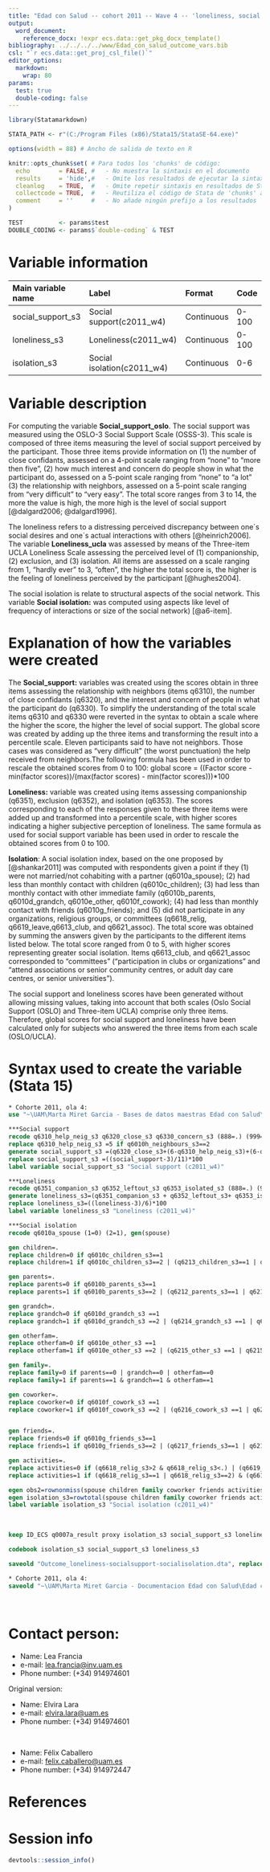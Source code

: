 ```yaml
---
title: "Edad con Salud -- cohort 2011 -- Wave 4 -- 'loneliness, social support, social isolation'"
output:
  word_document:
    reference_docx: !expr ecs.data::get_pkg_docx_template()
bibliography: ../../../../www/Edad_con_salud_outcome_vars.bib 
csl: "`r ecs.data::get_proj_csl_file()`"
editor_options: 
  markdown:
    wrap: 80
params:
  test: true
  double-coding: false
---
```


```r
library(Statamarkdown)

STATA_PATH <- r"(C:/Program Files (x86)/Stata15/StataSE-64.exe)"

options(width = 88) # Ancho de salida de texto en R

knitr::opts_chunk$set( # Para todos los 'chunks' de código:
  echo        = FALSE, #   - No muestra la sintaxis en el documento
  results     = 'hide',#   - Omite los resultados de ejecutar la sintaxis
  cleanlog    = TRUE,  #   - Omite repetir sintaxis en resultados de Stata
  collectcode = TRUE,  #   - Reutiliza el código de Stata de 'chunks' anteriores
  comment     = ''     #   - No añade ningún prefijo a los resultados
)

TEST          <- params$test
DOUBLE_CODING <- params$`double-coding` & TEST
```

# Variable information

| Main variable name | Label                      | Format     | Code  |
|:-------------------|:---------------------------|:-----------|:------|
| social_support_s3  | Social support(c2011_w4)   | Continuous | 0-100 |
| loneliness_s3      | Loneliness(c2011_w4)       | Continuous | 0-100 |
| isolation_s3       | Social isolation(c2011_w4) | Continuous | 0-6   |

# Variable description

For computing the variable **Social_support_oslo**. The social support was
measured using the OSLO-3 Social Support Scale (OSSS-3). This scale is composed
of three items measuring the level of social support perceived by the
participant. Those three items provide information on (1) the number of close
confidants, assessed on a 4-point scale ranging from "none" to "more then five",
(2) how much interest and concern do people show in what the participant do,
assessed on a 5-point scale ranging from "none" to "a lot" (3) the relationship
with neighbors, assessed on a 5-point scale ranging from "very difficult" to
"very easy". The total score ranges from 3 to 14, the more the value is high,
the more high is the level of social support [@dalgard2006; @dalgard1996].

The loneliness refers to a distressing perceived discrepancy between one´s
social desires and one´s actual interactions with others [@heinrich2006]. The
variable **Loneliness_ucla** was assessed by means of the Three-item UCLA
Loneliness Scale assessing the perceived level of (1) companionship, (2)
exclusion, and (3) isolation. All items are assessed on a scale ranging from 1,
"hardly ever" to 3, "often", the higher the total score is, the higher is the
feeling of loneliness perceived by the participant [@hughes2004].

The social isolation is relate to structural aspects of the social network. This
variable **Social isolation:** was computed using aspects like level of
frequency of interactions or size of the social network) [@a6-item].

# Explanation of how the variables were created

The **Social_support:** variables was created using the scores obtain in three
items assessing the relationship with neighbors (items q6310), the number of
close confidants (q6320), and the interest and concern of people in what the
participant do (q6330). To simplify the understanding of the total scale items
q6310 and q6330 were reverted in the syntax to obtain a scale where the higher
the score, the higher the level of social support. The global score was created
by adding up the three items and transforming the result into a percentile
scale. Eleven participants said to have not neighbors. Those cases was
considered as "very difficult" (the worst punctuation) the help received from
neighbors.The following formula has been used in order to rescale the obtained
scores from 0 to 100: global score = ((Factor score - min(factor
scores))/(max(factor scores) - min(factor scores)))\*100

**Loneliness:** variable was created using items assessing companionship
(q6351), exclusion (q6352), and isolation (q6353). The scores corresponding to
each of the responses given to these three items were added up and transformed
into a percentile scale, with higher scores indicating a higher subjective
perception of loneliness. The same formula as used for social support variable
has been used in order to rescale the obtained scores from 0 to 100.

**Isolation**: A social isolation index, based on the one proposed by
[@shankar2011] was computed with respondents given a point if they (1) were not
married/not cohabiting with a partner (q6010a_spouse); (2) had less than monthly
contact with children (q6010c_children); (3) had less than monthly contact with
other immediate family (q6010b_parents, q6010d_grandch, q6010e_other,
q6010f_cowork); (4) had less than monthly contact with friends (q6010g_friends);
and (5) did not participate in any organizations, religious groups, or
committees (q6618_relig, q6619_leave,q6613_club, and q6621_assoc). The total
score was obtained by summing the answers given by the participants to the
different items listed below. The total score ranged from 0 to 5, with higher
scores representing greater social isolation. Items q6613_club, and q6621_assoc
corresponded to "committees" ("participation in clubs or organizations" and
"attend associations or senior community centres, or adult day care centres, or
senior universities").

The social support and loneliness scores have been generated without allowing
missing values, taking into account that both scales (Oslo Social Support (OSLO)
and Three-item UCLA) comprise only three items. Therefore, global scores for
social support and loneliness have been calculated only for subjects who
answered the three items from each scale (OSLO/UCLA).

# Syntax used to create the variable (Stata 15)

```stata
* Cohorte 2011, ola 4:
use "~\UAM\Marta Miret Garcia - Bases de datos maestras Edad con Salud\Ola_4\Cohorte 2011\rawdata_c2011w4.dta"
```

```stata
***Social support 
recode q6310_help_neig_s3 q6320_close_s3 q6330_concern_s3 (888=.) (999=.)
replace q6310_help_neig_s3 =5 if q6010h_neighbours_s3==2 
generate social_support_s3 =(q6320_close_s3+(6-q6310_help_neig_s3)+(6-q6330_concern_s3))
replace social_support_s3 =((social_support-3)/11)*100
label variable social_support_s3 "Social support (c2011_w4)"

***Loneliness 
recode q6351_companion_s3 q6352_leftout_s3 q6353_isolated_s3 (888=.) (999=.)
generate loneliness_s3=(q6351_companion_s3 + q6352_leftout_s3+ q6353_isolated_s3)
replace loneliness_s3=((loneliness-3)/6)*100
label variable loneliness_s3 "Loneliness (c2011_w4)"

***Social isolation 
recode q6010a_spouse (1=0) (2=1), gen(spouse)

gen children=.
replace children=0 if q6010c_children_s3==1 
replace children=1 if q6010c_children_s3==2 | (q6213_children_s3==1 | q6213_children_s3==2)

gen parents=.
replace parents=0 if q6010b_parents_s3==1
replace parents=1 if q6010b_parents_s3==2 | (q6212_parents_s3==1 | q6212_parents_s3==2)

gen grandch=.
replace grandch=0 if q6010d_grandch_s3 ==1
replace grandch=1 if q6010d_grandch_s3 ==2 | (q6214_grandch_s3 ==1 | q6214_grandch_s3 ==2)

gen otherfam=.
replace otherfam=0 if q6010e_other_s3 ==1
replace otherfam=1 if q6010e_other_s3 ==2 | (q6215_other_s3 ==1 | q6215_other_s3 ==2)

gen family=.
replace family=0 if parents==0 | grandch==0 | otherfam==0
replace family=1 if parents==1 & grandch==1 & otherfam==1

gen coworker=.
replace coworker=0 if q6010f_cowork_s3 ==1
replace coworker=1 if q6010f_cowork_s3 ==2 | (q6216_cowork_s3 ==1 | q6216_cowork_s3 ==2)


gen friends=.
replace friends=0 if q6010g_friends_s3==1
replace friends=1 if q6010g_friends_s3==2 | (q6217_friends_s3==1 | q6217_friends_s3==2)

gen activities=.
replace activities=0 if (q6618_relig_s3>2 & q6618_relig_s3<.) | (q6619_leave_s3>2 & q6619_leave_s3<.) | (q6613_club_s3 >2 & q6613_club_s3 <.) | (q6621_assoc_s3 >2 & q6621_assoc_s3 <.)
replace activities=1 if (q6618_relig_s3==1 | q6618_relig_s3==2) & (q6619_leave_s3==1 | q6619_leave_s3==2) & (q6613_club_s3==1 | q6613_club_s3==2) & (q6621_assoc_s3==1 | q6621_assoc_s3==2)

egen obs2=rownonmiss(spouse children family coworker friends activities)
egen isolation_s3=rowtotal(spouse children family coworker friends activities) if obs2>=2
label variable isolation_s3 "Social isolation (c2011_w4)"
```

<br>

```stata
keep ID_ECS q0007a_result proxy isolation_s3 social_support_s3 loneliness_s3

codebook isolation_s3 social_support_s3 loneliness_s3
```

```stata
saveold "Outcome_loneliness-socialsupport-socialisolation.dta", replace version(13)
```

```stata

* Cohorte 2011, ola 4:
saveold "~\UAM\Marta Miret Garcia - Documentacion Edad con Salud\Edad con salud - Ola 4\Outcomes\Cohorte 2011\Outcome datasets\Outcome_loneliness-socialsupport-socialisolation.dta", replace version(13)
```

<br>

# Contact person:

-   Name: Lea Francia
-   e-mail: [lea.francia\@inv.uam.es](mailto:lea.francia@inv.uam.es){.email}
-   Phone number: (+34) 914974601

Original version:

-   Name: Elvira Lara
-   e-mail: [elvira.lara\@uam.es](mailto:elvira.lara@uam.es){.email}
-   Phone number: (+34) 914974601

<br>

-   Name: Félix Caballero
-   e-mail: [felix.caballero\@uam.es](mailto:felix.caballero@uam.es){.email}
-   Phone number: (+34) 914972447

# References

::: {#refs}
:::

\newpage

# Session info

```r
devtools::session_info()
```
